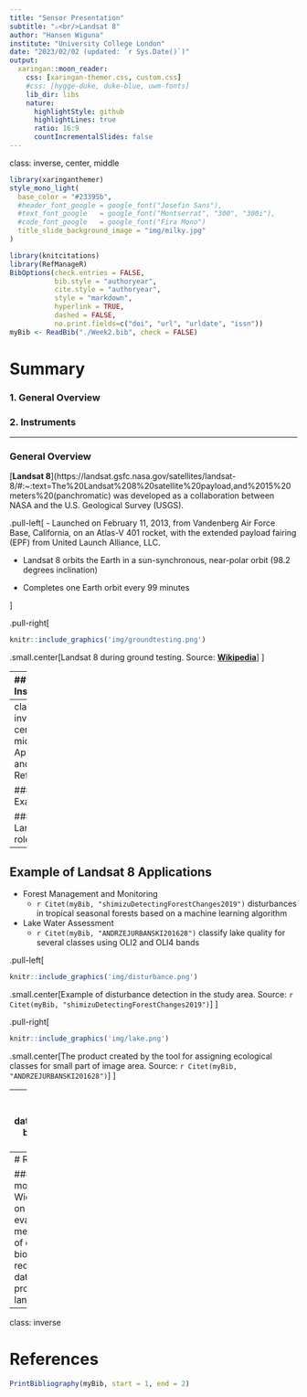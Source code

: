 ```yaml
---
title: "Sensor Presentation"
subtitle: "⚔<br/>Landsat 8"
author: "Hansen Wiguna"
institute: "University College London"
date: "2023/02/02 (updated: `r Sys.Date()`)"
output:
  xaringan::moon_reader:
    css: [xaringan-themer.css, custom.css]
    #css: [hygge-duke, duke-blue, uwm-fonts]
    lib_dir: libs
    nature:
      highlightStyle: github
      highlightLines: true
      ratio: 16:9
      countIncrementalSlides: false
---
```

class: inverse, center, middle
```r
library(xaringanthemer)
style_mono_light(
  base_color = "#23395b",  
  #header_font_google = google_font("Josefin Sans"),
  #text_font_google   = google_font("Montserrat", "300", "300i"),
  #code_font_google   = google_font("Fira Mono")
  title_slide_background_image = "img/milky.jpg"
)
```

```r
library(knitcitations)
library(RefManageR)
BibOptions(check.entries = FALSE,
           bib.style = "authoryear",
           cite.style = "authoryear",
           style = "markdown",
           hyperlink = TRUE,
           dashed = FALSE,
           no.print.fields=c("doi", "url", "urldate", "issn"))
myBib <- ReadBib("./Week2.bib", check = FALSE)
```

# Summary


### 1. General Overview

### 2. Instruments

---

### General Overview

[**Landsat 8**](https://landsat.gsfc.nasa.gov/satellites/landsat-8/#:~:text=The%20Landsat%208%20satellite%20payload,and%2015%20meters%20(panchromatic) was developed as a collaboration between NASA and the U.S. Geological Survey (USGS). 

.pull-left[
- Launched on February 11, 2013, from Vandenberg Air Force Base, California, on an Atlas-V 401 rocket, with the extended payload fairing (EPF) from United Launch Alliance, LLC.

- Landsat 8 orbits the Earth in a sun-synchronous, near-polar orbit (98.2 degrees inclination)

- Completes one Earth orbit every 99 minutes

]

.pull-right[
```r
knitr::include_graphics('img/groundtesting.png')

```

.small.center[Landsat 8 during ground testing. Source: [**Wikipedia**](https://upload.wikimedia.org/wikipedia/commons/thumb/9/97/Landsat_Data_Continuity_Mission_Observatory_testing.jpg/450px-Landsat_Data_Continuity_Mission_Observatory_testing.jpg)]
]

---
## Instruments


- Landsat 8 carries two sensors. The Operational Land Imager (OLI) sensor is built by Ball Aerospace & Technologies Corporation. The Thermal Infrared Sensor (TIRS) is built by NASA Goddard Space Flight Center. 

- The improvement of Landsat 8 compare previous sensors is OLI. OLI is a push-broom sensor with a four-mirror telescope and 12-bit quantization. OLI collects data for visible, near infrared, and short wave infrared spectral bands as well as a panchromatic band.



.pull-left[
```r
knitr::include_graphics('img/oli.png')
```

.small.center[OLI Spectral Bands]
]

.pull-right[
```r
knitr::include_graphics('img/tirs.png')
```

.small.center[TIRS Spectral Bands]
]
---
class: inverse, center, middle
# Application and Reflection


### 1. Example

### 2. Landsat 8 role

---
## Example of Landsat 8 Applications 

* Forest Management and Monitoring
  * `r Citet(myBib, "shimizuDetectingForestChanges2019")` disturbances in tropical seasonal forests based on a machine learning algorithm 

* Lake Water Assessment
  * `r Citet(myBib, "ANDRZEJURBANSKI201628")` classify lake quality for several classes using OLI2 and OLI4 bands
  
.pull-left[
```r
knitr::include_graphics('img/disturbance.png')
```
.small.center[Example of disturbance detection in the study area. Source: `r Citet(myBib, "shimizuDetectingForestChanges2019")`]
]

.pull-right[
```r
knitr::include_graphics('img/lake.png')
```
.small.center[The product created by the tool for assigning ecological classes for small part of image area. Source: `r Citet(myBib, "ANDRZEJURBANSKI201628")`]
]

---
background-image: url('https://storage.googleapis.com/earthengine-datasets/public/jpg/720/landsat_lc08_c01_t1_sr_riolaja.jpg')
background-size: cover
background-position: 60% 60%
class: center, bottom, inverse

# Landsat 8 Datasets in Earth Engine

---
# Reflection

### Landsat 8 Role
* Landsat 8 provides continuity with the more than 40-year long Landsat land imaging data set.
* Widespread routine use for land use planning and monitoring on regional to local scales, support of disaster response and evaluations, and water use monitoring.
* Landsat 8 measurements directly serve NASA research in the focus areas of climate, carbon cycle, ecosystems, water cycle, biogeochemistry, and Earth surface/interior.
* Landsat 8 is required to return at least 400 scenes per day to the USGS data archive (150 more than Landsat 7), increasing the probability of capturing cloud-free scenes for the global landmass.

---
class: inverse

# References
```r
PrintBibliography(myBib, start = 1, end = 2)
```
